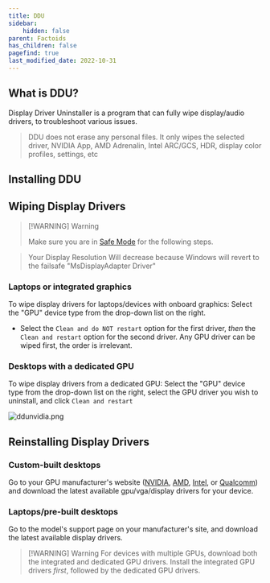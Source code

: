 ```yaml
---
title: DDU
sidebar:
    hidden: false
parent: Factoids
has_children: false
pagefind: true
last_modified_date: 2022-10-31
---
```




## What is DDU?
Display Driver Uninstaller is a program that can fully wipe display/audio drivers, to troubleshoot various issues.

> DDU does not erase any personal files. It only wipes the selected driver, NVIDIA App, AMD Adrenalin, Intel ARC/GCS, HDR, display color profiles, settings, etc

## Installing DDU

<InstallDDU />

## Wiping Display Drivers

> [!WARNING] Warning
> 
> Make sure you are in [Safe Mode](https://support.microsoft.com/en-us/help/12376/windows-10-start-your-pc-in-safe-mode) for the following steps.

>Your Display Resolution Will decrease because Windows will revert to the failsafe "MsDisplayAdapter Driver"

### Laptops or integrated graphics

To wipe display drivers for laptops/devices with onboard graphics: Select the "GPU" device type from the drop-down list on the right. 

* Select the `Clean and do NOT restart` option for the first driver, _then_ the `Clean and restart` option for the second driver. Any GPU driver can be wiped first, the order is irrelevant.

### Desktops with a dedicated GPU
To wipe display drivers from a dedicated GPU: Select the "GPU" device type from the drop-down list on the right, select the GPU driver you wish to uninstall, and click `Clean and restart`

![ddunvidia.png](../../../assets/factoids/dduvideo.webp)

## Reinstalling Display Drivers
  
### Custom-built desktops
Go to your GPU manufacturer's website ([NVIDIA](https://www.nvidia.com/Download/index.aspx), [AMD](https://www.amd.com/en/support), [Intel](https://www.intel.com/content/www/us/en/search.html?ws=idsa-default#sort=relevancy&f:@tabfilter=[Downloads]&f:downloadtype=[Drivers]), or [Qualcomm](https://softwarecenter.qualcomm.com/catalog/item/Windows_Graphics_Driver)) and download the latest available gpu/vga/display drivers for your device.

### Laptops/pre-built desktops
Go to the model's support page on your manufacturer's site, and download the latest available display drivers.

> [!WARNING] Warning
> For devices with multiple GPUs, download both the integrated and dedicated GPU drivers. Install the integrated GPU drivers _first_, followed by the dedicated GPU drivers.
